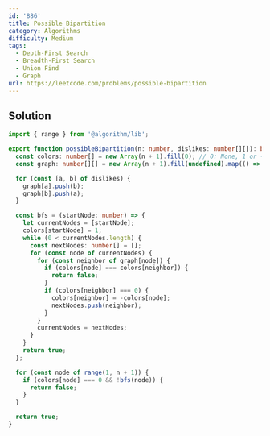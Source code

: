 ```yaml
---
id: '886'
title: Possible Bipartition
category: Algorithms
difficulty: Medium
tags:
  - Depth-First Search
  - Breadth-First Search
  - Union Find
  - Graph
url: https://leetcode.com/problems/possible-bipartition
---
```


## Solution

```typescript showLineNumbers
import { range } from '@algorithm/lib';

export function possibleBipartition(n: number, dislikes: number[][]): boolean {
  const colors: number[] = new Array(n + 1).fill(0); // 0: None, 1 or -1
  const graph: number[][] = new Array(n + 1).fill(undefined).map(() => []);

  for (const [a, b] of dislikes) {
    graph[a].push(b);
    graph[b].push(a);
  }

  const bfs = (startNode: number) => {
    let currentNodes = [startNode];
    colors[startNode] = 1;
    while (0 < currentNodes.length) {
      const nextNodes: number[] = [];
      for (const node of currentNodes) {
        for (const neighbor of graph[node]) {
          if (colors[node] === colors[neighbor]) {
            return false;
          }
          if (colors[neighbor] === 0) {
            colors[neighbor] = -colors[node];
            nextNodes.push(neighbor);
          }
        }
        currentNodes = nextNodes;
      }
    }
    return true;
  };

  for (const node of range(1, n + 1)) {
    if (colors[node] === 0 && !bfs(node)) {
      return false;
    }
  }

  return true;
}
```

